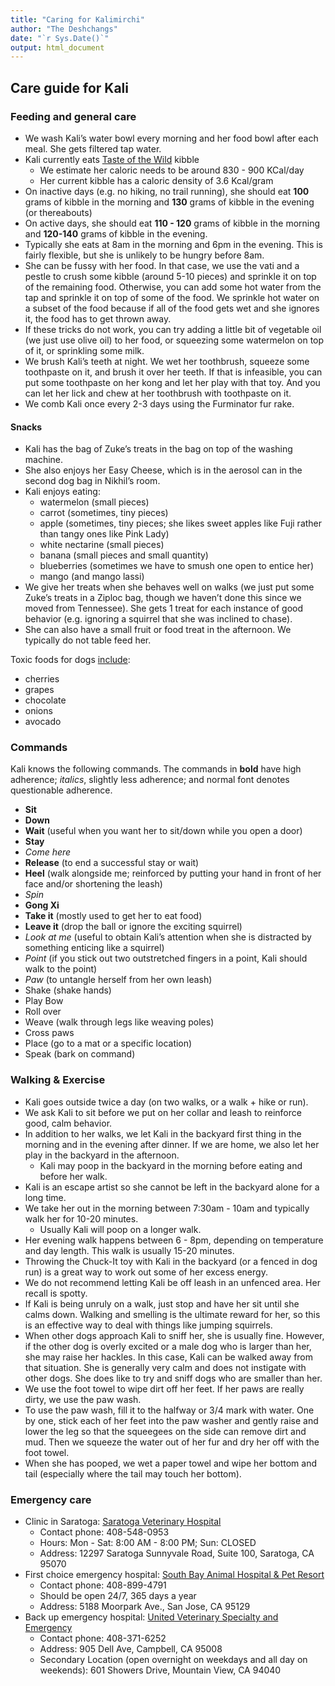 ```yaml
---
title: "Caring for Kalimirchi"
author: "The Deshchangs"
date: "`r Sys.Date()`"
output: html_document
---
```


## Care guide for Kali

### Feeding and general care

* We wash Kali's water bowl every morning and her food bowl after each meal. She gets filtered tap water.
* Kali currently eats [Taste of the Wild](https://www.chewy.com/taste-wild-pacific-stream-grain-free/dp/181318) kibble
  + We estimate her caloric needs to be around 830 - 900 KCal/day
  + Her current kibble has a caloric density of 3.6 Kcal/gram
* On inactive days (e.g. no hiking, no trail running), she should eat **100** grams of kibble in the morning and **130** grams of kibble in the evening (or thereabouts)
* On active days, she should eat **110 - 120** grams of kibble in the morning and **120-140** grams of kibble in the evening.
* Typically she eats at 8am in the morning and 6pm in the evening. This is fairly flexible, but she is unlikely to be hungry before 8am.
* She can be fussy with her food. In that case, we use the vati and a pestle to crush some kibble (around 5-10 pieces) and sprinkle it on top of the remaining food. Otherwise, you can add some hot water from the tap and sprinkle it on top of some of the food. We sprinkle hot water on a subset of the food because if all of the food gets wet and she ignores it, the food has to get thrown away.
* If these tricks do not work, you can try adding a little bit of vegetable oil (we just use olive oil) to her food, or squeezing some watermelon on top of it, or sprinkling some milk.
* We brush Kali's teeth at night. We wet her toothbrush, squeeze some toothpaste on it, and brush it over her teeth. If that is infeasible, you can put some toothpaste on her kong and let her play with that toy. And you can let her lick and chew at her toothbrush with toothpaste on it.
* We comb Kali once every 2-3 days using the Furminator fur rake.

#### Snacks

* Kali has the bag of Zuke's treats in the bag on top of the washing machine.
* She also enjoys her Easy Cheese, which is in the aerosol can in the second dog bag in Nikhil's room.
* Kali enjoys eating:
  + watermelon (small pieces)
  + carrot (sometimes, tiny pieces)
  + apple (sometimes, tiny pieces; she likes sweet apples like Fuji rather than tangy ones like Pink Lady)
  + white nectarine (small pieces)
  + banana (small pieces and small quantity)
  + blueberries (sometimes we have to smush one open to entice her)
  + mango (and mango lassi)
* We give her treats when she behaves well on walks (we just put some Zuke's treats in a Ziploc bag, though we haven't done this since we moved from Tennessee). She gets 1 treat for each instance of good behavior (e.g. ignoring a squirrel that she was inclined to chase).
* She can also have a small fruit or food treat in the afternoon. We typically do not table feed her.

Toxic foods for dogs [include](https://www.akc.org/expert-advice/nutrition/fruits-vegetables-dogs-can-and-cant-eat/):

* cherries
* grapes
* chocolate
* onions
* avocado

### Commands

Kali knows the following commands. The commands in **bold** have high adherence; *italics*, slightly less adherence; and normal font denotes questionable adherence.

* **Sit**
* **Down**
* **Wait** (useful when you want her to sit/down while you open a door)
* **Stay**
* *Come here*
* **Release** (to end a successful stay or wait)
* **Heel** (walk alongside me; reinforced by putting your hand in front of her face and/or shortening the leash)
* *Spin*
* **Gong Xi**
* **Take it** (mostly used to get her to eat food)
* **Leave it** (drop the ball or ignore the exciting squirrel)
* *Look at me* (useful to obtain Kali's attention when she is distracted by something enticing like a squirrel)
* *Point* (if you stick out two outstretched fingers in a point, Kali should walk to the point)
* *Paw* (to untangle herself from her own leash)
* Shake (shake hands)
* Play Bow
* Roll over
* Weave (walk through legs like weaving poles)
* Cross paws
* Place (go to a mat or a specific location)
* Speak (bark on command)

### Walking & Exercise

* Kali goes outside twice a day (on two walks, or a walk + hike or run).
* We ask Kali to sit before we put on her collar and leash to reinforce good, calm behavior.
* In addition to her walks, we let Kali in the backyard first thing in the morning and in the evening after dinner. If we are home, we also let her play in the backyard in the afternoon.
  + Kali may poop in the backyard in the morning before eating and before her walk.
* Kali is an escape artist so she cannot be left in the backyard alone for a long time.
* We take her out in the morning between 7:30am - 10am and typically walk her for 10-20 minutes.
    + Usually Kali will poop on a longer walk.
* Her evening walk happens between 6 - 8pm, depending on temperature and day length. This walk is usually 15-20 minutes.
* Throwing the Chuck-It toy with Kali in the backyard (or a fenced in dog run) is a great way to work out some of her excess energy.
* We do not recommend letting Kali be off leash in an unfenced area. Her recall is spotty.
* If Kali is being unruly on a walk, just stop and have her sit until she calms down. Walking and smelling is the ultimate reward for her, so this is an effective way to deal with things like jumping squirrels.
* When other dogs approach Kali to sniff her, she is usually fine. However, if the other dog is overly excited or a male dog who is larger than her, she may raise her hackles. In this case, Kali can be walked away from that situation. She is generally very calm and does not instigate with other dogs. She does like to try and sniff dogs who are smaller than her.
* We use the foot towel to wipe dirt off her feet. If her paws are really dirty, we use the paw wash.
* To use the paw wash, fill it to the halfway or 3/4 mark with water. One by one, stick each of her feet into the paw washer and gently raise and lower the leg so that the squeegees on the side can remove dirt and mud. Then we squeeze the water out of her fur and dry her off with the foot towel.
* When she has pooped, we wet a paper towel and wipe her bottom and tail (especially where the tail may touch her bottom).

### Emergency care

* Clinic in Saratoga: [Saratoga Veterinary Hospital](https://www.saratogavethospital.com/contact)
  + Contact phone: 408-548-0953
  + Hours: Mon - Sat: 8:00 AM - 8:00 PM; Sun: CLOSED
  + Address: 12297 Saratoga Sunnyvale Road, Suite 100, Saratoga, CA 95070
* First choice emergency hospital: [South Bay Animal Hospital & Pet Resort](http://www.sb-animalhospital.com/)
  + Contact phone: 408-899-4791
  + Should be open 24/7, 365 days a year
  + Address: 5188 Moorpark Ave., San Jose, CA 95129
* Back up emergency hospital: [United Veterinary Specialty and Emergency](http://unitedvet.com/)
  + Contact phone: 408-371-6252
  + Address: 905 Dell Ave, Campbell, CA 95008
  + Secondary Location (open overnight on weekdays and all day on weekends): 601 Showers Drive, Mountain View, CA 94040